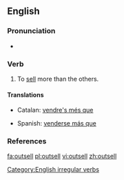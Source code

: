 ==English==

===Pronunciation===
*{{IPA|/ɑʊt'sεl/}}

===Verb===
{{en-verb|outsells|outselling|outsold}}

# To [[sell]] more than the others.

====Translations====
{{trans-top|to sell more than the others}}
*Catalan: [[vendre's més que]]
{{trans-mid}}
*Spanish: [[venderse más que]]
{{trans-bottom}}

===References===
{{R:Century 1911}}
{{R:Webster 1913}}

[[Category:English irregular verbs]]

[[fa:outsell]]
[[pl:outsell]]
[[vi:outsell]]
[[zh:outsell]]